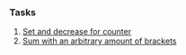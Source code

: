 ### Tasks

1. [Set and decrease for counter][1]
2. [Sum with an arbitrary amount of brackets][2]

[1]: functionObject/tasks/task1/setAndDecreaseForCounter/
[2]: functionObject/tasks/task2/sumWithArbitraryBrackets/